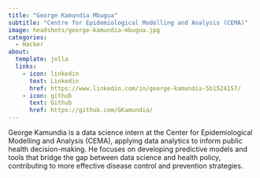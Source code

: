 ```yaml
---
title: "George Kamundia Mbugua"
subtitle: "Centre for Epidemiological Modelling and Analysis (CEMA)"
image: headshots/george-kamundia-mbugua.jpg
categories:
  - Hacker
about:
  template: jolla
  links:
    - icon: linkedin
      text: Linkedin
      href: https://www.linkedin.com/in/george-kamundia-5b1524157/
    - icon: github
      text: Github
      href: https://github.com/GKamundia/
---
```


George Kamundia is a data science intern at the Center for Epidemiological Modelling and Analysis (CEMA), applying data analytics to inform public health decision-making. He focuses on developing predictive models and tools that bridge the gap between data science and health policy, contributing to more effective disease control and prevention strategies.
